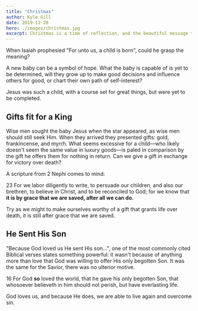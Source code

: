 ```yaml
---
title: "Christmas"
author: Kyle Gill
date: 2019-12-20
hero: ./images/christmas.jpg
excerpt: Christmas is a time of reflection, and the beautiful message that a child was capable of giving us a greater gift than we could give Him.
---
```


When Isaiah prophesied "For unto us, a child is born", could he grasp the meaning?

A new baby can be a symbol of hope. What the baby is capable of is yet to be determined, will they grow up to make good decisions and influence others for good, or chart their own path of self-interest?

Jesus was such a child, with a course set for great things, but were yet to be completed.

## Gifts fit for a King

Wise men sought the baby Jesus when the star appeared, as wise men should still seek Him. When they arrived they presented gifts: gold, frankincense, and myrrh. What seems excessive for a child—who likely doesn't seem the same value in luxury goods—is paled in comparison by the gift he offers them for nothing in return. Can we give a gift in exchange for victory over death?

A scripture from 2 Nephi comes to mind:

<Scripture>
  23 For we labor diligently to write, to persuade our children, and also our
  brethren, to believe in Christ, and to be reconciled to God; for we know that
  <b> it is by grace that we are saved, after all we can do.</b>
</Scripture>

Try as we might to make ourselves worthy of a gift that grants life over death, it is still after grace that we are saved.

## He Sent His Son

"Because God loved us He sent His son...", one of the most commonly cited Biblical verses states something powerful: it wasn't because of anything more than love that God was willing to offer His only begotten Son. It was the same for the Savior, there was no ulterior motive.

<Scripture>
  16 For God <b>so</b> loved the world, that he gave his only begotten Son, that
  whosoever believeth in him should not perish, but have everlasting life.
</Scripture>

God loves us, and because He does, we are able to live again and overcome sin.
